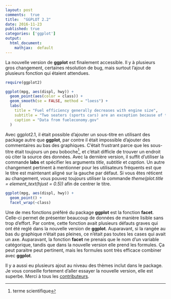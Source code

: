 ```yaml
---
layout: post
comments:  true
title:  "GGPLOT 2.2"
date: 2016-11-23
published: true
categories: ['ggplot']
output:
  html_document:
    mathjax:  default
---
```

La nouvelle version de **ggplot** est finalement accessible. Il y à plusieurs gros changement, certaines résolution de bug, mais surtout l'ajout de plusieurs fonction qui étaient attendues.
```r
require(ggplot2)
```

```r
ggplot(mpg, aes(displ, hwy)) +
  geom_point(aes(color = class)) +
  geom_smooth(se = FALSE, method = "loess") +
  labs(
    title = "Fuel efficiency generally decreases with engine size",
    subtitle = "Two seaters (sports cars) are an exception because of their light weight",
    caption = "Data from fueleconomy.gov"
  )
```
Avec ggplot2.1, il était possible d'ajouter un sous-titre en utilisant des package autre que **ggplot**, par contre il était impossible d'ajouter des commentaires au bas des graphiques. C'était frustrant parce que les sous-titre était toujours un peu boboche[^1], et c'était difficle de trouver un endroit où citer la source des données. Avec la dernière version, il suffit d'utiliser la commande **labs** et spécifier les arguments *title*, *subtitle* et *caption*. Un autre changement pertinent à mentionner pour les utilisateurs fréquents est que le titre est maintenant aligné sur la gauche par défaut. Si vous êtes réticent au changement, vous pouvez toujours utiliser la commande *theme(plot.title = element_text(hjust = 0.5))* afin de centrer le titre.

```r
ggplot(mpg, aes(displ, hwy)) + 
  geom_point() + 
  facet_wrap(~class)
```
Une de mes fonctions préféré du package **ggplot** est la fonction **facet**. Celle-ci permet de présenter beaucoup de données de manière lisible sans trop d'effort. Par contre, cette fonction avait plusieurs défauts graves qui ont été reglé dans la nouvelle version de **ggplot**. Auparavant, si la rangée au bas du graphique n'était pas pleines, ce n'était pas toutes les cases qui avait un axe. Auparavant, la fonction **facet** ne prenais que le nom d'un variable catégorique, tandis que dans la nouvelle version elle prend les formules. Ça peut paraitre peut pertinent, mais les formules sont très efficace combiner avec **ggplot**.

Il y a aussi eu plusieurs ajout au niveau des thèmes inclut dans le package. Je vous conseille fortement d'aller essayer la nouvelle version, elle est superbe. Merci à tous les [contributeurs](https://github.com/tidyverse/ggplot2/graphs/contributors). 


[^1]: terme scientifique
